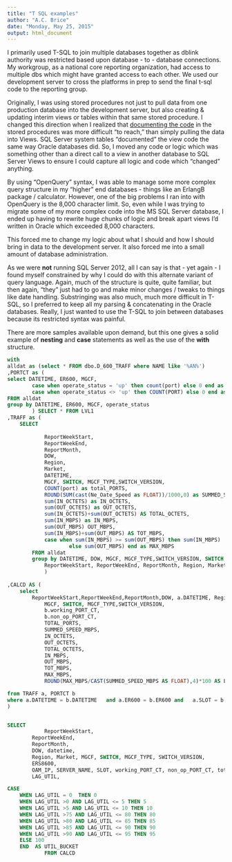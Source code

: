 ```yaml
---
title: "T SQL examples"
author: "A.C. Brice"
date: "Monday, May 25, 2015"
output: html_document
---
```


I primarily used T-SQL to join multiple databases together as dblink authority was restricted based upon database - to - database connections.  My workgroup, as a national core reporting organization, had access to multiple dbs which might have granted access to each other.  We used our development server to cross the platforms in prep to send the final t-sql code to the reporting group.

Originally, I was using stored procedures not just to pull data from one production database into the development server, but also creating & updating interim views or tables within that same stored procedure.  I changed this direction when I realized that [documenting the code](https://github.com/andrea345/Portfolio/blob/master/Documenting_Metric_Code.RMD) in the stored procedures was more difficult "to reach," than simply pulling the data into Views.  SQL Server system tables "documented" the view code the same way Oracle databases did.  So, I moved any code or logic which was something other than a direct call to a view in another database to SQL Server Views to ensure I could capture all logic and code which "changed" anything.

By using "OpenQuery" syntax, I was able to manage some more complex query structure in my "higher" end databases - things like an ErlangB package / calculator.  However, one of the big problems I ran into with OpenQuery is the 8,000 character limit.  So, even while I was trying to migrate some of my more complex code into the MS SQL Server database, I ended up having to rewrite huge chunks of logic and break apart views I'd written in Oracle which exceeded 8,000 characters.  

This forced me to change my logic about what I should and how I should bring in data to the development server.  It also forced me into a small amount of database administration.  

As we were **not** running SQL Server 2012, all I can say is that - yet again - I found myself constrained by why I could do with this alternate variant of query language.  Again, much of the structure is quite, quite familiar, but then again, "they" just had to go and make minor changes / tweaks to things like date handling.  Substringing was also much, much more difficult in T-SQL, so I preferred to keep all my parsing & concatenating in the Oracle databases.  Really, I just wanted to use the T-SQL to join between databases because its restricted syntax was painful.  

There are more samples available upon demand, but this one gives a solid example of **nesting** and **case** statements as well as the use of the **with** structure.

```sql
	
with 
alldat as (select * FROM dbo.D_600_TRAFF where NAME like '%AN%')
,PORTCT as (
select DATETIME, ER600, MGCF,
		case when operate_status = 'up' then count(port) else 0 end as working_PORT_CT,
		case when operate_status <> 'up' then COUNT(PORT) else 0 end as non_op_PORT_CT
FROM alldat
group by DATETIME, ER600, MGCF, operate_status
		) SELECT * FROM LVL1
,TRAFF as (
    SELECT  
			
			ReportWeekStart,
			ReportWeekEnd,
			ReportMonth,
			DOW, 
			Region, 
			Market,
			DATETIME, 
			MGCF, SWITCH, MGCF_TYPE,SWITCH_VERSION,
			COUNT(port) as total_PORTS,
			ROUND(SUM(cast(Ne_Oate_Speed as FLOAT))/1000,0) as SUMMED_SPEED_BPS, 
			sum(IN_OCTETS) as IN_OCTETS, 
			sum(OUT_OCTETS) as OUT_OCTETS,
			sum(IN_OCTETS)+sum(OUT_OCTETS) AS TOTAL_OCTETS,
			sum(IN_MBPS) as IN_MBPS,
			sum(OUT_MBPS) OUT_MBPS,
			sum(IN_MBPS)+sum(OUT_MBPS) AS TOT_MBPS,
			case when sum(IN_MBPS) >= sum(OUT_MBPS) then sum(IN_MBPS)
					else sum(OUT_MBPS) end as MAX_MBPS
		FROM alldat 
		group by DATETIME, DOW, MGCF, MGCF_TYPE,SWITCH_VERSION, SWITCH,
			ReportWeekStart, ReportWeekEnd, ReportMonth, Region, Market
			)
			
,CALCD AS (
	select 
		ReportWeekStart,ReportWeekEnd,ReportMonth,DOW, a.DATETIME, Region, Market, 
			MGCF, SWITCH, MGCF_TYPE,SWITCH_VERSION,
			b.working_PORT_CT,
			b.non_op_PORT_CT,
			TOTAL_PORTS,
			SUMMED_SPEED_MBPS, 
			IN_OCTETS, 
			OUT_OCTETS,
			TOTAL_OCTETS,
			IN_MBPS,
			OUT_MBPS,
			TOT_MBPS,
			MAX_MBPS,
			ROUND(MAX_MBPS/CAST(SUMMED_SPEED_MBPS AS FLOAT),4)*100 AS LAG_UTIL

from TRAFF a, PORTCT b
where a.DATETIME = b.DATETIME	and a.ER600 = b.ER600 and 	a.SLOT = b.SLOT	
)


SELECT 				
			ReportWeekStart, 
		ReportWeekEnd, 
		ReportMonth, 
		DOW, datetime,
		Region, Market, MGCF, SWITCH, MGCF_TYPE, SWITCH_VERSION, 
		ERS8600, 
		OAM_IP, SERVER_NAME, SLOT, working_PORT_CT, non_op_PORT_CT, total_PORTS, SUMMED_SPEED_MBPS, IN_OCTETS, OUT_OCTETS, TOTAL_OCTETS, IN_MBPS, OUT_MBPS, TOT_MBPS, MAX_MBPS,
		LAG_UTIL,

CASE
	WHEN LAG_UTIL = 0  THEN 0 
	WHEN LAG_UTIL >0 AND LAG_UTIL <= 5 THEN 5   
	WHEN LAG_UTIL >5 AND LAG_UTIL <= 10 THEN 10 
	WHEN LAG_UTIL >75 AND LAG_UTIL <= 80 THEN 80 
	WHEN LAG_UTIL >80 AND LAG_UTIL <= 85 THEN 85 
	WHEN LAG_UTIL >85 AND LAG_UTIL <= 90 THEN 90 
	WHEN LAG_UTIL >90 AND LAG_UTIL <= 95 THEN 95
	ELSE 100
	END  AS UTIL_BUCKET	
			FROM CALCD

```
